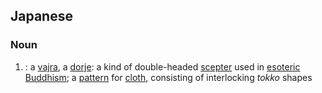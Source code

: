 ==Japanese==
{{ja-kanjitab|とく|k1=とっ|こ}}
{{ja-kanjitab|とく|こ}}

===Noun===
{{ja-noun|とっこ|とくこ}}

# {{alternative spelling of|lang=ja|sort=とっこ|独鈷}}: a [[vajra]], a [[dorje]]: a kind of double-headed [[scepter]] used in [[esoteric]] [[Buddhism]]; a [[pattern]] for [[cloth]], consisting of interlocking ''tokko'' shapes